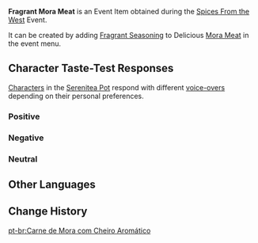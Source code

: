 {{Item Infobox
|id           = 101748
|image        = Item Fragrant Mora Meat.png
|type         = Consumables
|group2       = Event Items
|invCategory  = Precious Items
|group        = Fragrant Dishes
|rarity       = 1
|description  = A delicious dish with some extra seasoning! It gives off a titillating aroma... But whose tastes will this dish suit? Invite your friends, invite your pals &mdash; get them to try this new dish!
|source1      = [[Spices From the West]] Event
|event        = Spices From the West
}}
'''Fragrant Mora Meat''' is an Event Item obtained during the [[Spices From the West]] Event.

It can be created by adding [[Fragrant Seasoning]] to Delicious [[Mora Meat]] in the event menu.

==Character Taste-Test Responses==
[[Characters]] in the [[Serenitea Pot]] respond with different [[Spices From the West/Voice-Overs|voice-overs]] depending on their personal preferences.

===Positive===
{{Card List|Amber,Arataki Itto,Beidou,Bennett,Kujou Sara,Mona,Ningguang,Razor,Rosaria,Sangonomiya Kokomi,Sayu,Xinyan,Yun Jin}}

===Negative===
{{Card List|Ganyu,Kamisato Ayaka,Lisa,Noelle,Xiao,Xingqiu}}

===Neutral===
{{Card List|Albedo,Barbara,Chongyun,Diluc,Diona,Eula,Fischl,Gorou,Hu Tao,Jean,Kaedehara Kazuha,Kaeya,Kamisato Ayato,Keqing,Klee,Qiqi,Raiden Shogun,Shenhe,Sucrose,Tartaglia,Thoma,Venti,Xiangling,Yae Miko,Yanfei,Yelan,Yoimiya,Zhongli}}

==Other Languages==
{{Other Languages|default_hidden = 1
|en      = Fragrant Mora Meat
|zhs     = 香气四溢的摩拉肉
|zhs_rm  = Xiāngqìsìyì de Mólā Ròu
|zht     = 香氣四溢的摩拉肉
|zht_rm  = Xiāngqìsìyì de Mólā Ròu
|ja      = 香り高いモラミート
|ja_rm   = Kaoritakai Mora Miito
|ko      = 향기로운 모라육
|ko_rm   = Hyanggiroun Morayuk
|es      = Carne de Mora aromática
|fr      = Viande-mora (parfumée)
|ru      = Ароматная лепёшка «Мора»
|th      = Mora Meat หอมกรุ่น
|th_rm   = Mora Meat Hom Krun
|vi      = Thịt Mora Thơm Lừng
|de      = Duftendes Mora-Medaillon
|id      = Fragrant Mora Meat
|pt      = Carne de Mora com Cheiro Aromático
}}

==Change History==
{{Change History|2.6}}

[[pt-br:Carne de Mora com Cheiro Aromático]]